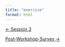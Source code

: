 ```yaml
---
title: "exercise"
format: html
---
```


::::: {.d-flex .justify-content-between .border-top .pt-4 .mt-4}
<div>

[← Session 3](page.qmd){.btn .btn-outline-primary}

</div>

<div>

[Post-Workshop-Survey →](../../content/post-workshop-survey.qmd){.btn .btn-outline-primary}

</div>
:::::
